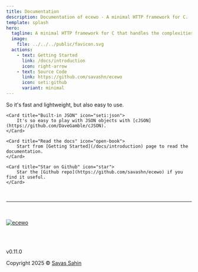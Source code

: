 ```yaml
---
title: Documentation
description: Documentation of ecewo - A minimal HTTP framework for C.
template: splash
hero:
  tagline: A minimal HTTP framework for C that handles the complexities of C programming and helps you build your backend with ease.
  image:
    file: ../../../public/favicon.svg
  actions:
    - text: Getting Started
      link: /docs/introduction
      icon: right-arrow
    - text: Source Code
      link: https://github.com/savashn/ecewo
      icon: seti:github
      variant: minimal
---
```



<CardGrid stagger>
	<Card title="Written in C" icon="seti:c">
		So it's fast and lightweight, but also easy to use.
	</Card>

	<Card title="Built-in JSON" icon="seti:json">
		It's so easy to play with JSON objects with [cJSON](https://github.com/DaveGamble/cJSON).
	</Card>

	<Card title="Read the docs" icon="open-book">
		Start from [Getting Started](/docs/introduction) page to read the documentation.
	</Card>

	<Card title="Star on Github" icon="star">
		Star the [Github repo](https://github.com/savashn/ecewo) if you find it useful.
	</Card>

</CardGrid>

<br />
<hr />
<br />
<br />

<div style={{ display: 'flex', flexDirection: 'column',justifyContent: 'center', alignItems: 'center' }}>
  <a href="https://github.com/savashn/ecewo">
    <img src='/ecewologo.svg' alt="ecewo" />
  </a>

  <br /><br />

  <p style={{fontSize: '2rem'}}>v0.11.0</p>
  <div>Copyright 2025 &copy; <a href="https://github.com/savashn">Savas Sahin</a></div>
</div>

